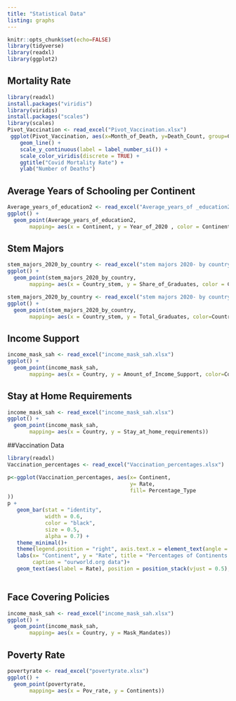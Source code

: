 ```yaml
---
title: "Statistical Data"
listing: graphs
---
```


```r
knitr::opts_chunk$set(echo=FALSE)
library(tidyverse)
library(readxl)
library(ggplot2)
```

## Mortality Rate
```r
library(readxl)
install.packages("viridis")
library(viridis)
install.packages("scales")
library(scales)
Pivot_Vaccination <- read_excel("Pivot_Vaccination.xlsx")
 ggplot(Pivot_Vaccination, aes(x=Month_of_Death, y=Death_Count, group=Country, color=Country)) +
    geom_line() +
    scale_y_continuous(label = label_number_si()) +
    scale_color_viridis(discrete = TRUE) +
    ggtitle("Covid Mortality Rate") +
    ylab("Number of Deaths")
```


## Average Years of Schooling per Continent

```r
Average_years_of_education2 <- read_excel("Average_years_of _education2.xlsx")
ggplot() +
  geom_point(Average_years_of_education2, 
       mapping= aes(x = Continent, y = Year_of_2020 , color = Continent))
```


## Stem Majors
```r
stem_majors_2020_by_country <- read_excel("stem majors 2020- by country.xlsx")
ggplot() +
  geom_point(stem_majors_2020_by_country, 
       mapping= aes(x = Country_stem, y = Share_of_Graduates, color = Country_stem ))
```

```r
stem_majors_2020_by_country <- read_excel("stem majors 2020- by country.xlsx")
ggplot() +
  geom_point(stem_majors_2020_by_country, 
       mapping= aes(x = Country_stem, y = Total_Graduates, color=Country_stem ))
```

## Income Support
```r
income_mask_sah <- read_excel("income_mask_sah.xlsx")
ggplot() +
  geom_point(income_mask_sah, 
       mapping= aes(x = Country, y = Amount_of_Income_Support, color=Country))
```


## Stay at Home Requirements
```r
income_mask_sah <- read_excel("income_mask_sah.xlsx")
ggplot() +
  geom_point(income_mask_sah, 
       mapping= aes(x = Country, y = Stay_at_home_requirements))
```


##Vaccination Data
```r
library(readxl)
Vaccination_percentages <- read_excel("Vaccination_percentages.xlsx")

p<-ggplot(Vaccination_percentages, aes(x= Continent,
                                       y= Rate,
                                       fill= Percentage_Type
))
p +
   geom_bar(stat = "identity", 
            width = 0.6,      
            color = "black",  
            size = 0.5,         
            alpha = 0.7) +    
   theme_minimal()+           
   theme(legend.position = "right", axis.text.x = element_text(angle = 45, hjust = 0.8)) +                         
   labs(x= "Continent", y = "Rate", title = "Percentages of Continents Vaccinated",
        caption = "ourworld.org data")+  
   geom_text(aes(label = Rate), position = position_stack(vjust = 0.5), size = 3) 
 
```


## Face Covering Policies
```r
income_mask_sah <- read_excel("income_mask_sah.xlsx")
ggplot() +
  geom_point(income_mask_sah, 
       mapping= aes(x = Country, y = Mask_Mandates))
```


## Poverty Rate
```r
povertyrate <- read_excel("povertyrate.xlsx")
ggplot() +
  geom_point(povertyrate, 
       mapping= aes(x = Pov_rate, y = Continents))
```

